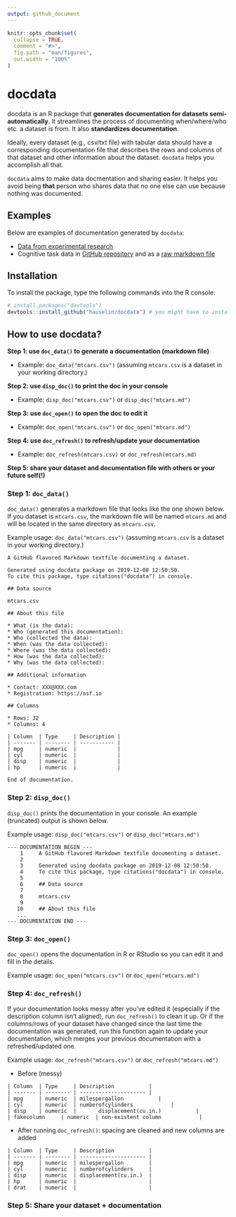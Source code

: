 ```yaml
---
output: github_document
---
```


<!-- README.md is generated from README.Rmd. Please edit that file -->

```r
knitr::opts_chunk$set(
  collapse = TRUE,
  comment = "#>",
  fig.path = "man/figures",
  out.width = "100%"
)
```

# docdata

docdata is an R package that **generates documentation for datasets semi-automatically**. It streamlines the process of documenting when/where/who etc. a dataset is from. It also **standardizes documentation**. 

Ideally, every dataset (e.g., csv/txt file) with tabular data should have a corresponding documentation file that describes the rows and columns of that dataset and other information about the dataset. `docdata` helps you accomplish all that.

`docdata` aims to make data docmentation and sharing easier. It helps you avoid being **that** person who shares data that no one else can use because nothing was documented.

## Examples

Below are examples of documentation generated by `docdata`:

* [Data from experimental research](https://github.com/hauselin/depletion_bayes/tree/master/Data)
* Cognitive task data in [GitHub repository](https://github.com/hauselin/depletion_bayes/blob/master/Data/stroop_single_trial.md) and as a [raw markdown file](https://raw.githubusercontent.com/hauselin/depletion_bayes/master/Data/stroop_single_trial.md)

## Installation

To install the package, type the following commands into the R console:

``` r
# install.packages("devtools")
devtools::install_github("hauselin/docdata") # you might have to install devtools first (see above)
```

## How to use docdata?

**Step 1: use `doc_data()` to generate a documentation (markdown file)**

* Example: `doc_data("mtcars.csv")` (assuming `mtcars.csv` is a dataset in your working directory.)

**Step 2: use `disp_doc()` to print the doc in your console**

* Example: `disp_doc("mtcars.csv")` or `disp_doc("mtcars.md")`

**Step 3: use `doc_open()` to open the doc to edit it**

* Example: `doc_open("mtcars.csv")` or `doc_open("mtcars.md")`

**Step 4: use `doc_refresh()` to refresh/update your documentation**

* Example: `doc_refresh(mtcars.csv)` or `doc_refresh(mtcars.md)`

**Step 5: share your dataset and documentation file with others or your future self(!)**

### Step 1: `doc_data()`

`doc_data()` generates a markdown file that looks like the one shown below. If you dataset is `mtcars.csv`, the markdown  file will be named `mtcars.md` and will be located in the same directory as `mtcars.csv`. 

Example usage: `doc_data("mtcars.csv")` (assuming `mtcars.csv` is a dataset in your working directory.)

```
A GitHub flavored Markdown textfile documenting a dataset.

Generated using docdata package on 2019-12-08 12:50:50.
To cite this package, type citations("docdata") in console.

## Data source

mtcars.csv

## About this file

* What (is the data): 
* Who (generated this documentation): 
* Who (collected the data):
* When (was the data collected): 
* Where (was the data collected):
* How (was the data collected):
* Why (was the data collected): 

## Additional information

* Contact: XXX@XXX.com
* Registration: https://osf.io

## Columns

* Rows: 32
* Columns: 4

| Column  | Type     | Description |
| ------- | -------- | ----------- |
| mpg     | numeric  |             |
| cyl     | numeric  |             |
| disp    | numeric  |             |
| hp      | numeric  |             |

End of documentation.

```

### Step 2: `disp_doc()`

`disp_doc()` prints the documentation in your console. An example (truncated) output is shown below.

Example usage: `disp_doc("mtcars.csv")` or `disp_doc("mtcars.md")`

```
--- DOCUMENTATION BEGIN ---
    1     A GitHub flavored Markdown textfile documenting a dataset.
    2     
    3     Generated using docdata package on 2019-12-08 12:50:50.
    4     To cite this package, type citations("docdata") in console.
    5     
    6     ## Data source
    7     
    8     mtcars.csv
    9     
   10     ## About this file
   ...
--- DOCUMENTATION END ---
```

### Step 3: `doc_open()`

`doc_open()` opens the documentation in R or RStudio so you can edit it and fill in the details.

Example usage: `doc_open("mtcars.csv")` or `doc_open("mtcars.md")`

### Step 4: `doc_refresh()`

If your documentation looks messy after you've edited it (especially if the description column isn't aligned), run `doc_refresh()` to clean it up. Or if the columns/rows of your dataset have changed since the last time the documentation was generated, run this function again to update your documentation, which merges your previous documentation with a refreshed/updated one.

Example usage: `doc_refresh("mtcars.csv")` or `doc_refresh("mtcars.md")`

* Before (messy)

```
| Column  | Type     | Description           |
| ------- | -------- | --------------------- |
| mpg     | numeric  | milespergallon           |
| cyl     | numeric  | numberofcylinders            |
| disp    | numeric  |       displacement(cu.in.)           |
| fakecolumn     | numeric  | non-existent column            |
```

* After running `doc_refresh()`: spacing are cleaned and new columns are added

```
| Column  | Type     | Description           |
| ------- | -------- | --------------------- |
| mpg     | numeric  | milespergallon        |
| cyl     | numeric  | numberofcylinders     |
| disp    | numeric  | displacement(cu.in.)  |
| hp      | numeric  |                       |
| drat    | numeric  |                       |
```

### Step 5: Share your dataset + documentation

